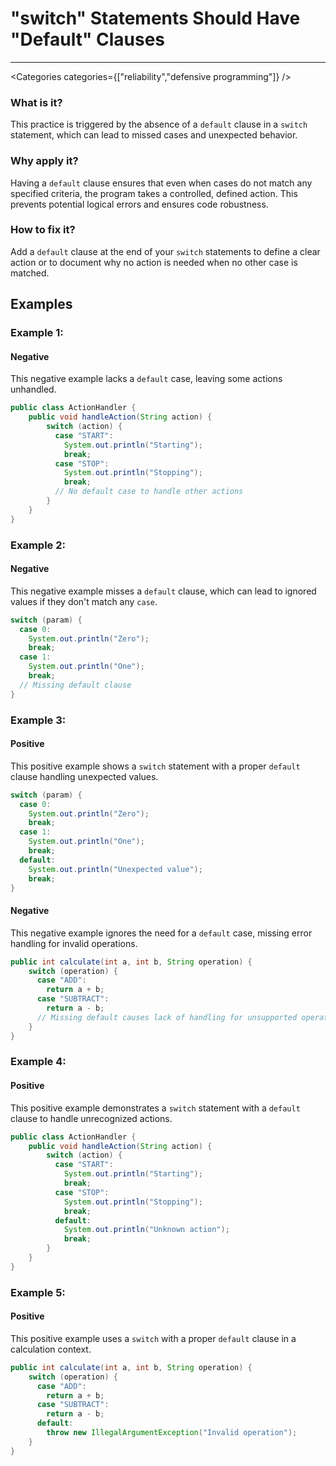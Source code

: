 

# "switch" Statements Should Have "Default" Clauses

<Severity severity={SeverityLevels.HIGH} />

---

<Categories categories={["reliability","defensive programming"]} />

### What is it?
This practice is triggered by the absence of a `default` clause in a `switch` statement, which can lead to missed cases and unexpected behavior.

### Why apply it?
Having a `default` clause ensures that even when cases do not match any specified criteria, the program takes a controlled, defined action. This prevents potential logical errors and ensures code robustness.

### How to fix it?
Add a `default` clause at the end of your `switch` statements to define a clear action or to document why no action is needed when no other case is matched.

## Examples

### Example 1:

<!-- #example -->

#### Negative

<!-- #example_negative_description -->
This negative example lacks a `default` case, leaving some actions unhandled.

<!-- #example_negative_code -->
```java
public class ActionHandler {
    public void handleAction(String action) {
        switch (action) {
          case "START":
            System.out.println("Starting");
            break;
          case "STOP":
            System.out.println("Stopping");
            break;
          // No default case to handle other actions
        }
    }
}
```

### Example 2:

<!-- #example -->

#### Negative

<!-- #example_negative_description -->
This negative example misses a `default` clause, which can lead to ignored values if they don't match any `case`.

<!-- #example_negative_code -->
```java
switch (param) {
  case 0:
    System.out.println("Zero");
    break;
  case 1:
    System.out.println("One");
    break;
  // Missing default clause
}
```

### Example 3:

<!-- #example -->

#### Positive

<!-- #example_positive_description -->
This positive example shows a `switch` statement with a proper `default` clause handling unexpected values.

<!-- #example_positive_code -->
```java
switch (param) {
  case 0:
    System.out.println("Zero");
    break;
  case 1:
    System.out.println("One");
    break;
  default:
    System.out.println("Unexpected value");
    break;
}
```

#### Negative

<!-- #example_negative_description -->
This negative example ignores the need for a `default` case, missing error handling for invalid operations.

<!-- #example_negative_code -->
```java
public int calculate(int a, int b, String operation) {
    switch (operation) {
      case "ADD":
        return a + b;
      case "SUBTRACT":
        return a - b;
      // Missing default causes lack of handling for unsupported operations
    }
}
```

### Example 4:

<!-- #example -->

#### Positive

<!-- #example_positive_description -->
This positive example demonstrates a `switch` statement with a `default` clause to handle unrecognized actions.

<!-- #example_positive_code -->
```java
public class ActionHandler {
    public void handleAction(String action) {
        switch (action) {
          case "START":
            System.out.println("Starting");
            break;
          case "STOP":
            System.out.println("Stopping");
            break;
          default:
            System.out.println("Unknown action");
            break;
        }
    }
}
```

### Example 5:

<!-- #example -->

#### Positive

<!-- #example_positive_description -->
This positive example uses a `switch` with a proper `default` clause in a calculation context.

<!-- #example_positive_code -->
```java
public int calculate(int a, int b, String operation) {
    switch (operation) {
      case "ADD":
        return a + b;
      case "SUBTRACT":
        return a - b;
      default:
        throw new IllegalArgumentException("Invalid operation");
    }
}
```